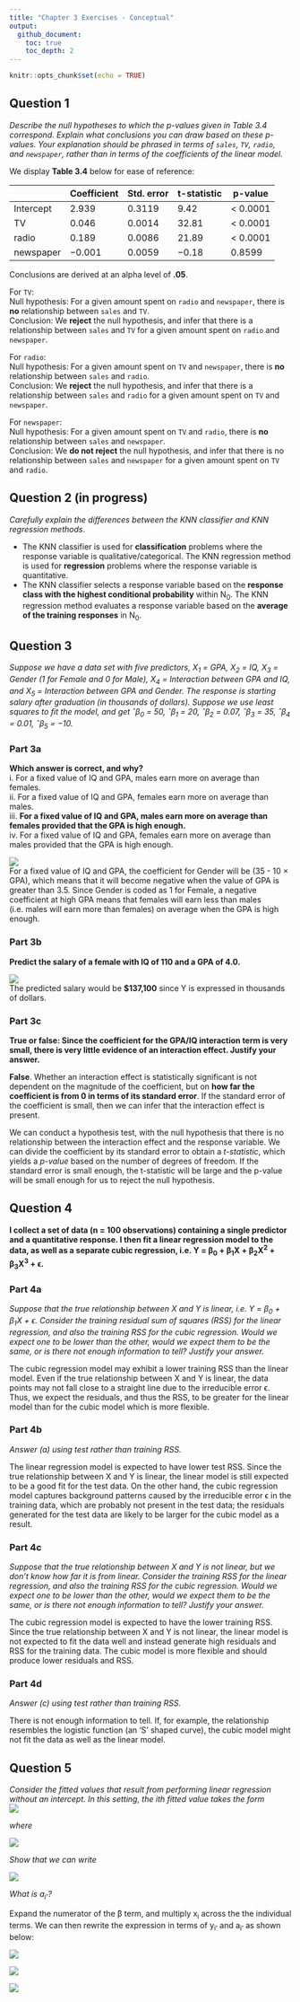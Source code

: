 ```yaml
---
title: "Chapter 3 Exercises - Conceptual"
output: 
  github_document:
    toc: true
    toc_depth: 2
---
```


```r
knitr::opts_chunk$set(echo = TRUE)
```

## Question 1
*Describe the null hypotheses to which the p-values given in Table 3.4 correspond. Explain what conclusions you can draw based on these p-values. Your explanation should be phrased in terms of `sales`, `TV`, `radio`, and `newspaper`, rather than in terms of the coefficients of the linear model.*

We display **Table 3.4** below for ease of reference:

|            | Coefficient | Std. error | t-statistic | p-value  |
|------------|-------------|------------|-------------|----------|
| Intercept  | 2.939       | 0.3119     | 9.42        | < 0.0001 |
| TV         | 0.046    | 0.0014 | 32.81 | < 0.0001 |
| radio      | 0.189    | 0.0086 | 21.89 | < 0.0001 |
| newspaper  | −0.001   | 0.0059 | −0.18 | 0.8599 |

Conclusions are derived at an alpha level of **.05**.

For `TV`:  
Null hypothesis: For a given amount spent on `radio` and `newspaper`, there is **no** relationship between `sales` and `TV`.  
Conclusion: We **reject** the null hypothesis, and infer that there is a relationship between `sales` and `TV` for a given amount spent on `radio` and `newspaper`. 

For `radio`:  
Null hypothesis: For a given amount spent on `TV` and `newspaper`, there is **no** relationship between `sales` and `radio`.  
Conclusion: We **reject** the null hypothesis, and infer that there is a relationship between `sales` and `radio` for a given amount spent on `TV` and `newspaper`.

For `newspaper`:  
Null hypothesis: For a given amount spent on `TV` and `radio`, there is **no** relationship between `sales` and `newspaper`.  
Conclusion: We **do not reject** the null hypothesis, and infer that there is no relationship between `sales` and `newspaper` for a given amount spent on `TV` and `radio`.

## Question 2 (in progress)
*Carefully explain the differences between the KNN classifier and KNN regression methods.*

* The KNN classifier is used for **classification** problems where the response variable is qualitative/categorical. The KNN regression method is used for **regression** problems where the response variable is quantitative.
* The KNN classifier selects a response variable based on the **response class with the highest conditional probability** within N~0~. The KNN regression method evaluates a response variable based on the **average of the training responses** in N~0~.

## Question 3
*Suppose we have a data set with five predictors, X~1~ = GPA, X~2~ = IQ, X~3~ = Gender (1 for Female and 0 for Male), X~4~ = Interaction between GPA and IQ, and X~5~ = Interaction between GPA and Gender. The response is starting salary after graduation (in thousands of dollars). Suppose we use least squares to fit the model, and get ˆβ~0~ = 50, ˆβ~1~ = 20, ˆβ~2~ = 0.07, ˆβ~3~ = 35, ˆβ~4~ = 0.01, ˆβ~5~ = −10.*

### Part 3a
**Which answer is correct, and why?**  
i. For a fixed value of IQ and GPA, males earn more on average than females.  
ii. For a fixed value of IQ and GPA, females earn more on average than males.  
iii. **For a fixed value of IQ and GPA, males earn more on average than females provided that the GPA is high enough.**  
iv. For a fixed value of IQ and GPA, females earn more on average than males provided that the GPA is high enough.  

![](equations/ch3_ex_3a_eqn.png)  
<!-- $$ \text{Salary} = 50 + 20 \times \text{GPA} + 0.07 \times \text{IQ} + 35 \times \text{Gender} + 0.01 \times (\text{IQ}\times\text{GPA}) - 10\times(\text{Gender}\times\text{GPA}) $$ -->
For a fixed value of IQ and GPA, the coefficient for Gender will be (35 - 10 &#215; GPA), which means that it will become negative when the value of GPA is greater than 3.5. Since Gender is coded as 1 for Female, a negative coefficient at high GPA means that females will earn less than males (i.e. males will earn more than females) on average when the GPA is high enough.
    
### Part 3b
**Predict the salary of a female with IQ of 110 and a GPA of 4.0.**   

![](equations/ch3_ex_3b_eqn.png)  
<!-- $$ \hat{y} = 50 + 20(4.0) + 0.07(110) + 35(1) + 0.01(110 \times 4.0) - 10(1 \times 4.0) = 137.1 $$ -->
The predicted salary would  be **$137,100** since Y is expressed in thousands of dollars.

### Part 3c
**True or false: Since the coefficient for the GPA/IQ interaction term is very small, there is very little evidence of an interaction effect. Justify your answer.**
  
**False**. Whether an interaction effect is statistically significant is not dependent on the magnitude of the coefficient, but on **how far the coefficient is from 0 in terms of its standard error**. If the standard error of the coefficient is small, then we can infer that the interaction effect is present.   

We can conduct a hypothesis test, with the null hypothesis that there is no relationship between the interaction effect and the response variable. We can divide the coefficient by its standard error to obtain a *t-statistic*, which yields a *p-value* based on the number of degrees of freedom. If the standard error is small enough, the t-statistic will be large and the p-value will be small enough for us to reject the null hypothesis.

## Question 4
**I collect a set of data (n = 100 observations) containing a single predictor and a quantitative response. I then fit a linear regression model to the data, as well as a separate cubic regression, i.e. Y = β~0~ + β~1~X + β~2~X^2^ + β~3~X^3^ + &#1013;.**

<!-- $$ Y = \beta_0 + \beta_1X + \beta_2X^{2} + \beta_3X^{3} + \epsilon $$ -->

### Part 4a
*Suppose that the true relationship between X and Y is linear, i.e. Y = β~0~ + β~1~X + &#1013;. Consider the training residual sum of squares (RSS) for the linear regression, and also the training RSS for the cubic regression. Would we expect one to be lower than the other, would we expect them to be the same, or is there not enough information to tell? Justify your answer.*

The cubic regression model may exhibit a lower training RSS than the linear model. Even if the true relationship between X and Y is linear, the data points may not fall close to a straight line due to the irreducible error &#1013;. Thus, we expect the residuals, and thus the RSS, to be greater for the linear model than for the cubic model which is more flexible.

### Part 4b
*Answer (a) using test rather than training RSS.*

The linear regression model is expected to have lower test RSS. Since the true relationship between X and Y is linear, the linear model is still expected to be a good fit for the test data. On the other hand, the cubic regression model captures background patterns caused by the irreducible error &#1013; in the training data, which are probably not present in the test data; the residuals generated for the test data are likely to be larger for the cubic model as a result.

### Part 4c
*Suppose that the true relationship between X and Y is not linear, but we don’t know how far it is from linear. Consider the training RSS for the linear regression, and also the training RSS for the cubic regression. Would we expect one to be lower than the other, would we expect them to be the same, or is there not enough information to tell? Justify your answer.*

The cubic regression model is expected to have the lower training RSS. Since the true relationship between X and Y is not linear, the linear model is not expected to fit the data well and instead generate high residuals and RSS for the training data. The cubic model is more flexible and should produce lower residuals and RSS.

### Part 4d
*Answer (c) using test rather than training RSS.*

There is not enough information to tell. If, for example, the relationship resembles the logistic function (an 'S' shaped curve), the cubic model might not fit the data as well as the linear model.

## Question 5

*Consider the fitted values that result from performing linear regression without an intercept. In this setting, the ith fitted value takes the form*  
![](equations/ch3_ex_5_qn1.png)  
<!-- $$ \hat{y}_i = x_i \hat{\beta} $$ -->

*where*  

![](equations/ch3_ex_5_qn2.png)
<!-- $$ \hat{\beta} = \frac{(\sum_{i'=1}^{n}x_{i'} y_{i'})}{(\sum_{i'=1}^{n}x_{i'}^2)} $$ -->

*Show that we can write*

![](equations/ch3_ex_5_qn3.png)
<!-- $$ \hat{y}_i = \sum_{i'=1}^{n} a_{i'}y_{i'} $$ -->

*What is a~i'~?*

Expand the numerator of the &#770;β term, and multiply x~i~ across the the individual terms. We can then rewrite the expression in terms of y~i'~ and a~i'~ as shown below: 

![](equations/ch3_ex_5_answer1.png)  
<!-- \hat{y}_i = x_i \hat{\beta} = x_i\frac{(\sum_{i'=1}^{n}x_{i'} y_{i'})}{(\sum_{i'=1}^{n}x_{i'}^2)} -->

![](equations/ch3_ex_5_answer2.png)  
<!-- = y_1\frac{x_ix_1}{\sum_{i'=1}^{n}x_{i'}^2} + y_2\frac{x_ix_2}{\sum_{i'=1}^{n}x_{i'}^2} + \dots + y_n\frac{x_ix_n}{\sum_{i'=1}^{n}x_{i'}^2} -->

![](equations/ch3_ex_5_answer3.png)  
<!-- = \sum_{i'=1}^{n} a_{i'}y_{i'} \text{  , where  } a_{i'} = \frac{x_ix_{i'}}{\sum_{i'=1}^{n}x_{i'}^2} -->